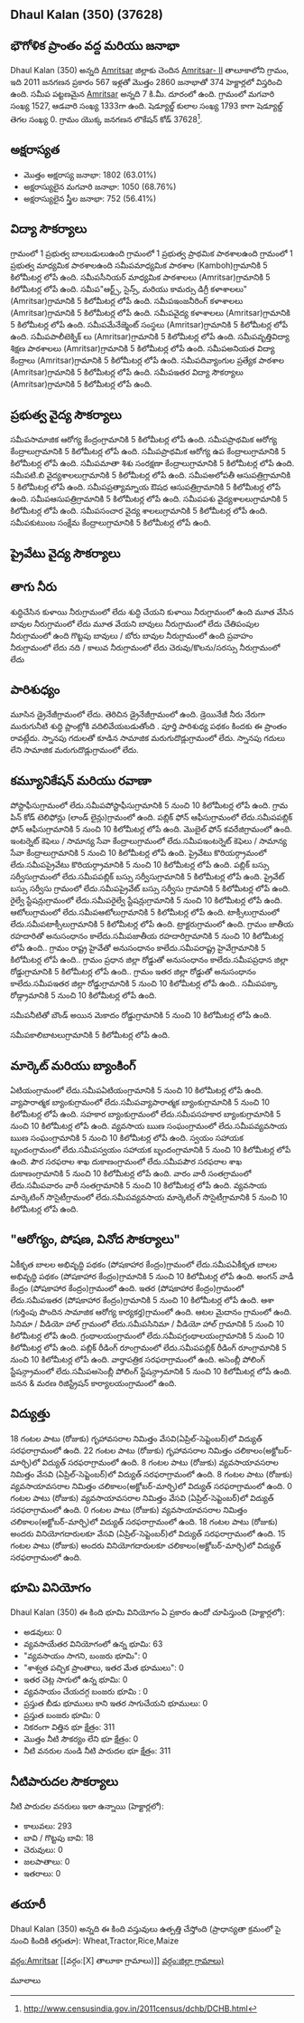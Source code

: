{{Infobox settlement
| name=Dhaul Kalan (350)
| native_name=
| native_name_lang=
| other_name=
| nickname=
| settlement_type=Village
| image_skyline=
| image_alt=
| image_caption=
| pushpin_map=India Punjab
| pushpin_label_position=right
| pushpin_map_alt=
| pushpin_map_caption=Location in Punjab, India
| latd=
| latm=
| lats=
| latNS=
| longd=
| longm=
| longs=
| longEW=
| coordinates_display=inline,title
| subdivision_type=[[ದೇಶ]]
| subdivision_name={{flag|India}}
| subdivision_type1=[[States and territories of India|State]]
| subdivision_name1=Punjab 
| subdivision_type2=[[List of districts of India|District]]
| subdivision_name2=Amritsar 
| subdivision_type3=Tahsil
| subdivision_name3=Amritsar- ii 
| website=
| established_title=<!-- Established -->
| established_date=
| founder=
| named_for=
| government_type=
| governing_body=
| unit_pref=Metric=
| area_footnotes=
| area_rank=
| area_total_km2=3.74
| elevation_footnotes=
| elevation_m=
| population_total=2860
| population_as_of=2011
| population_rank=
| population_density_km2=764
| population_demonym=
| population_footnotes=
| demographics_type1=Languages
| demographics1_title1=Official
| demographics1_info1=[[Punjabi language|Punjabi]]
| timezone1=[[Indian Standard Time|IST]]
| utc_offset1==+5:30
| postal_code_type=[[Postal Index Number|PIN]]
| postal_code=143101
| area_code_type=Telephone code
| area_code=
| registration_plate=
| blank1_name_sec1=Nearest city
| blank1_info_sec1=[[Amritsar]]
| blank2_name_sec1=[[Human sex ratio|Sex ratio]]
| blank2_info_sec1=872 [[male|♂]]/[[female|♀]]
| blank3_name_sec1=Literacy
| blank3_info_sec1=63.01%
| blank1_name_sec2=[[2011 Census of India|2011 census]] code
| blank1_info_sec2=37628
| footnotes=
}}

== Dhaul Kalan (350) (37628) ==

== భౌగోళిక ప్రాంతం వద్ద మరియు జనాభా ==

Dhaul Kalan (350) అన్నది [[Amritsar ]] జిల్లాకు చెందిన [[Amritsar- II ]] తాలూకాలోని గ్రామం, ఇది 2011 జనగణన ప్రకారం 567 ఇళ్లతో మొత్తం 2860 జనాభాతో 374 హెక్టార్లలో విస్తరించి ఉంది. సమీప పట్టణమైన [[Amritsar]] అన్నది 7 కి.మీ. దూరంలో ఉంది. గ్రామంలో మగవారి సంఖ్య 1527, ఆడవారి సంఖ్య 1333గా ఉంది. షెడ్యూల్డ్ కులాల సంఖ్య 1793 కాగా షెడ్యూల్డ్ తెగల సంఖ్య 0. గ్రామం యొక్క జనగణన లొకేషన్ కోడ్ 37628<ref>http://www.censusindia.gov.in/2011census/dchb/DCHB.html</ref>.


== అక్షరాస్యత ==  
* మొత్తం అక్షరాస్య జనాభా: 1802 (63.01%)
* అక్షరాస్యులైన మగవారి జనాభా: 1050 (68.76%)
* అక్షరాస్యులైన స్త్రీల జనాభా: 752 (56.41%)


== విద్యా సౌకర్యాలు ==  
﻿గ్రామంలో 1 ప్రభుత్వ బాలబడులుఉంది
﻿గ్రామంలో 1 ప్రభుత్వ ప్రాథమిక పాఠశాలఉంది
﻿గ్రామంలో 1 ప్రభుత్వ మాధ్యమిక పాఠశాలఉంది
సమీపమాధ్యమిక పాఠశాల (Kamboh)గ్రామానికి 5 కిలోమీటర్ల లోపే ఉంది.
సమీపసీనియర్ మాధ్యమిక పాఠశాలలు (Amritsar)గ్రామానికి 5 కిలోమీటర్ల లోపే ఉంది.
సమీప"ఆర్ట్స్, సైన్స్, మరియు కామర్సు డిగ్రీ కళాశాలలు" (Amritsar)గ్రామానికి 5 కిలోమీటర్ల లోపే ఉంది.
సమీపఇంజనీరింగ్ కళాశాలలు (Amritsar)గ్రామానికి 5 కిలోమీటర్ల లోపే ఉంది.
సమీపవైద్య కళాశాలలు (Amritsar)గ్రామానికి 5 కిలోమీటర్ల లోపే ఉంది.
సమీపమేనేజ్మెంట్ సంస్థలు (Amritsar)గ్రామానికి 5 కిలోమీటర్ల లోపే ఉంది.
సమీపపాలీటెక్నిక్ లు (Amritsar)గ్రామానికి 5 కిలోమీటర్ల లోపే ఉంది.
సమీపవృత్తివిద్యా శిక్షణ పాఠశాలలు (Amritsar)గ్రామానికి 5 కిలోమీటర్ల లోపే ఉంది.
సమీపఅనియత విద్యా కేంద్రాలు (Amritsar)గ్రామానికి 5 కిలోమీటర్ల లోపే ఉంది.
సమీపదివ్యాంగుల ప్రత్యేక పాఠశాల (Amritsar)గ్రామానికి 5 కిలోమీటర్ల లోపే ఉంది.
సమీపఇతర విద్యా సౌకర్యాలు (Amritsar)గ్రామానికి 5 కిలోమీటర్ల లోపే ఉంది.


== ప్రభుత్వ వైద్య సౌకర్యాలు ==
సమీపసామాజిక ఆరోగ్య కేంద్రంగ్రామానికి 5 కిలోమీటర్ల లోపే ఉంది.
సమీపప్రాథమిక ఆరోగ్య కేంద్రాలుగ్రామానికి 5 కిలోమీటర్ల లోపే ఉంది.
సమీపప్రాథమిక ఆరోగ్య ఉప కేంద్రాలుగ్రామానికి 5 కిలోమీటర్ల లోపే ఉంది.
సమీపమాతా శిశు సంరక్షణా కేంద్రాలుగ్రామానికి 5 కిలోమీటర్ల లోపే ఉంది.
సమీపటి.బి వైద్యశాలలుగ్రామానికి 5 కిలోమీటర్ల లోపే ఉంది.
సమీపఅలోపతీ ఆసుపత్రిగ్రామానికి 5 కిలోమీటర్ల లోపే ఉంది.
సమీపప్రత్యామ్నాయ ఔషధ ఆసుపత్రిగ్రామానికి 5 కిలోమీటర్ల లోపే ఉంది.
సమీపఆసుపత్రిగ్రామానికి 5 కిలోమీటర్ల లోపే ఉంది.
సమీపపశు వైద్యశాలలుగ్రామానికి 5 కిలోమీటర్ల లోపే ఉంది.
సమీపసంచార వైద్య శాలలుగ్రామానికి 5 కిలోమీటర్ల లోపే ఉంది.
సమీపకుటుంబ సంక్షేమ కేంద్రాలుగ్రామానికి 5 కిలోమీటర్ల లోపే ఉంది.


== ప్రైవేటు వైద్య సౌకర్యాలు ==











== తాగు నీరు ==
శుద్ధిచేసిన కుళాయి నీరుగ్రామంలో లేదు
శుద్ధి చేయని కుళాయి నీరుగ్రామంలో ఉంది
మూత వేసిన బావుల నీరుగ్రామంలో లేదు
మూత వేయని బావులు నీరుగ్రామంలో లేదు
చేతిపంపుల నీరుగ్రామంలో ఉంది
గొట్టపు బావులు / బోరు బావుల నీరుగ్రామంలో ఉంది
ప్రవాహం నీరుగ్రామంలో లేదు
నది / కాలువ నీరుగ్రామంలో లేదు
చెరువు/కొలను/సరస్సు నీరుగ్రామంలో లేదు


== పారిశుధ్యం ==
మూసిన డ్రైనేజీగ్రామంలో లేదు.
తెరిచిన డ్రైనేజీగ్రామంలో ఉంది.
డ్రెయినేజీ నీరు నేరుగా మురుగునీటి శుద్ధి ప్లాంట్లోకి వదిలివేయబడుతోంది .
పూర్తి పారిశుధ్య పథకం కిందకు ఈ ప్రాంతం రావట్లేదు.
స్నానపు గదులతో కూడిన సామాజిక మరుగుదొడ్లుగ్రామంలో లేదు.
స్నానపు గదులు లేని సామాజిక మరుగుదొడ్లుగ్రామంలో లేదు.


== కమ్యూనికేషన్ మరియు రవాణా ==
పోస్టాఫీసుగ్రామంలో లేదు.సమీపపోస్టాఫీసుగ్రామానికి 5 నుంచి 10 కిలోమీటర్ల లోపే ఉంది.
గ్రామ పిన్ కోడ్
టెలిఫోన్లు (లాండ్ లైన్లు)గ్రామంలో ఉంది.
పబ్లిక్ ఫోన్ ఆఫీసుగ్రామంలో లేదు.సమీపపబ్లిక్ ఫోన్ ఆఫీసుగ్రామానికి 5 నుంచి 10 కిలోమీటర్ల లోపే ఉంది.
మొబైల్ ఫోన్ కవరేజిగ్రామంలో ఉంది.
ఇంటర్నెట్ కెఫెలు / సామాన్య సేవా కేంద్రాలుగ్రామంలో లేదు.సమీపఇంటర్నెట్ కెఫెలు / సామాన్య సేవా కేంద్రాలుగ్రామానికి 5 నుంచి 10 కిలోమీటర్ల లోపే ఉంది.
ప్రైవేటు కొరియర్గ్రామంలో లేదు.సమీపప్రైవేటు కొరియర్గ్రామానికి 5 నుంచి 10 కిలోమీటర్ల లోపే ఉంది.
పబ్లిక్ బస్సు సర్వీసుగ్రామంలో లేదు.సమీపపబ్లిక్ బస్సు సర్వీసుగ్రామానికి 5 కిలోమీటర్ల లోపే ఉంది.
ప్రైవేట్ బస్సు సర్వీసు గ్రామంలో లేదు.సమీపప్రైవేట్ బస్సు సర్వీసు గ్రామానికి 5 కిలోమీటర్ల లోపే ఉంది.
రైల్వే స్టేషన్లుగ్రామంలో లేదు.సమీపరైల్వే స్టేషన్లుగ్రామానికి 5 నుంచి 10 కిలోమీటర్ల లోపే ఉంది.
ఆటోలుగ్రామంలో లేదు.సమీపఆటోలుగ్రామానికి 5 కిలోమీటర్ల లోపే ఉంది.
టాక్సీలుగ్రామంలో లేదు.సమీపటాక్సీలుగ్రామానికి 5 కిలోమీటర్ల లోపే ఉంది.
ట్రాక్టరుగ్రామంలో ఉంది.
గ్రామం జాతీయ రహదారితో అనుసంధానం కాలేదు.సమీపజాతీయ రహదారిగ్రామానికి 5 నుంచి 10 కిలోమీటర్ల లోపే ఉంది..
గ్రామం రాష్ట్ర హైవేతో అనుసంధానం కాలేదు.సమీపరాష్ట్ర హైవేగ్రామానికి 5 కిలోమీటర్ల లోపే ఉంది..
గ్రామం ప్రధాన జిల్లా రోడ్డుతో అనుసంధానం కాలేదు.సమీపప్రధాన జిల్లా రోడ్డుగ్రామానికి 5 కిలోమీటర్ల లోపే ఉంది..
గ్రామం ఇతర జిల్లా రోడ్డుతో అనుసంధానం కాలేదు.సమీపఇతర జిల్లా రోడ్డుగ్రామానికి 5 నుంచి 10 కిలోమీటర్ల లోపే ఉంది..
సమీపపక్కా రోడ్గ్రామానికి 5 నుంచి 10 కిలోమీటర్ల లోపే ఉంది.

సమీపనీటితో బౌండ్ అయిన మెకాదం రోడ్డుగ్రామానికి 5 నుంచి 10 కిలోమీటర్ల లోపే ఉంది.

సమీపకాలిబాటలుగ్రామానికి 5 కిలోమీటర్ల లోపే ఉంది.


== మార్కెట్ మరియు బ్యాంకింగ్ ==
ఏటియంగ్రామంలో లేదు.సమీపఏటియంగ్రామానికి 5 నుంచి 10 కిలోమీటర్ల లోపే ఉంది.
వ్యాపారాత్మక బ్యాంకుగ్రామంలో లేదు.సమీపవ్యాపారాత్మక బ్యాంకుగ్రామానికి 5 నుంచి 10 కిలోమీటర్ల లోపే ఉంది.
సహకార బ్యాంకుగ్రామంలో లేదు.సమీపసహకార బ్యాంకుగ్రామానికి 5 నుంచి 10 కిలోమీటర్ల లోపే ఉంది.
వ్యవసాయ ఋణ సంఘంగ్రామంలో లేదు.సమీపవ్యవసాయ ఋణ సంఘంగ్రామానికి 5 నుంచి 10 కిలోమీటర్ల లోపే ఉంది.
స్వయం సహాయక బృందంగ్రామంలో లేదు.సమీపస్వయం సహాయక బృందంగ్రామానికి 5 నుంచి 10 కిలోమీటర్ల లోపే ఉంది.
పౌర సరఫరాల శాఖ దుకాణంగ్రామంలో లేదు.సమీపపౌర సరఫరాల శాఖ దుకాణంగ్రామానికి 5 నుంచి 10 కిలోమీటర్ల లోపే ఉంది.
వారం వారీ సంతగ్రామంలో లేదు.సమీపవారం వారీ సంతగ్రామానికి 5 నుంచి 10 కిలోమీటర్ల లోపే ఉంది.
వ్యవసాయ మార్కెటింగ్ సొసైటీగ్రామంలో లేదు.సమీపవ్యవసాయ మార్కెటింగ్ సొసైటీగ్రామానికి 5 నుంచి 10 కిలోమీటర్ల లోపే ఉంది.


== "ఆరోగ్యం, పోషణ, వినోద సౌకర్యాలు" ==
ఏకీకృత బాలల అభివృద్ధి పథకం (పోషకాహార కేంద్రం)గ్రామంలో లేదు.సమీపఏకీకృత బాలల అభివృద్ధి పథకం (పోషకాహార కేంద్రం)గ్రామానికి 5 నుంచి 10 కిలోమీటర్ల లోపే ఉంది.
అంగన్ వాడీ కేంద్రం (పోషకాహార కేంద్రం)గ్రామంలో ఉంది.
ఇతర (పోషకాహార కేంద్రం)గ్రామంలో లేదు.సమీపఇతర (పోషకాహార కేంద్రం)గ్రామానికి 5 నుంచి 10 కిలోమీటర్ల లోపే ఉంది.
ఆశా (గుర్తింపు పొందిన సామాజిక ఆరోగ్య కార్యకర్త)గ్రామంలో ఉంది.
ఆటల మైదానం గ్రామంలో ఉంది.
సినిమా / వీడియో హాల్ గ్రామంలో లేదు.సమీపసినిమా / వీడియో హాల్ గ్రామానికి 5 నుంచి 10 కిలోమీటర్ల లోపే ఉంది.
గ్రంథాలయంగ్రామంలో లేదు.సమీపగ్రంథాలయంగ్రామానికి 5 నుంచి 10 కిలోమీటర్ల లోపే ఉంది.
పబ్లిక్ రీడింగ్ రూంగ్రామంలో లేదు.సమీపపబ్లిక్ రీడింగ్ రూంగ్రామానికి 5 నుంచి 10 కిలోమీటర్ల లోపే ఉంది.
వార్తాపత్రిక సరఫరాగ్రామంలో ఉంది.
అసెంబ్లీ పోలింగ్ స్టేషన్గ్రామంలో లేదు.సమీపఅసెంబ్లీ పోలింగ్ స్టేషన్గ్రామానికి 5 నుంచి 10 కిలోమీటర్ల లోపే ఉంది.
జనన & మరణ రిజిస్ట్రేషన్ కార్యాలయంగ్రామంలో ఉంది.


== విద్యుత్తు ==
18 గంటల పాటు (రోజుకు)  గృహావసరాల నిమిత్తం వేసవి(ఏప్రిల్-సెప్టెంబర్)లో విద్యుత్ సరఫరాగ్రామంలో ఉంది.
22 గంటల పాటు (రోజుకు)  గృహావసరాల నిమిత్తం చలికాలం(అక్టోబర్-మార్చి)లో విద్యుత్ సరఫరాగ్రామంలో ఉంది.
8 గంటల పాటు (రోజుకు) వ్యవసాయావసరాల నిమిత్తం వేసవి (ఏప్రిల్-సెప్టెంబర్)లో విద్యుత్ సరఫరాగ్రామంలో ఉంది.
8 గంటల పాటు (రోజుకు) వ్యవసాయావసరాల నిమిత్తం చలికాలం(అక్టోబర్-మార్చి)లో విద్యుత్ సరఫరాగ్రామంలో ఉంది.
0 గంటల పాటు (రోజుకు) వ్యవసాయావసరాల నిమిత్తం వేసవి (ఏప్రిల్-సెప్టెంబర్)లో విద్యుత్ సరఫరాగ్రామంలో ఉంది.
0 గంటల పాటు (రోజుకు) వ్యవసాయావసరాల నిమిత్తం చలికాలం(అక్టోబర్-మార్చి)లో విద్యుత్ సరఫరాగ్రామంలో ఉంది.
18 గంటల పాటు (రోజుకు) అందరు వినియోగదారులకూ వేసవి (ఏప్రిల్-సెప్టెంబర్)లో విద్యుత్ సరఫరాగ్రామంలో ఉంది.
15 గంటల పాటు (రోజుకు) అందరు వినియోగదారులకూ చలికాలం(అక్టోబర్-మార్చి)లో విద్యుత్ సరఫరాగ్రామంలో ఉంది.


== భూమి వినియోగం ==
Dhaul Kalan (350) ఈ కింది భూమి వినియోగం ఏ ప్రకారం ఉందో చూపిస్తుంది (హెక్టార్లలో):
* అడవులు: 0
* వ్యవసాయేతర వినియోగంలో ఉన్న భూమి: 63
* "వ్యవసాయం సాగని, బంజరు భూమి": 0
* "శాశ్వత పచ్చిక ప్రాంతాలు, ఇతర మేత భూములు": 0
* ఇతర చెట్ల సాగులో ఉన్న భూమి: 0
* వ్యవసాయం చేయదగ్గ బంజరు భూమి : 0
* ప్రస్తుత బీడు భూములు కాని ఇతర సాగుచేయని భూములు: 0
* ప్రస్తుత బంజరు భూమి: 0
* నికరంగా విత్తిన భూ క్షేత్రం: 311
* మొత్తం నీటి సౌకర్యం లేని భూ క్షేత్రం: 0
* నీటి వనరుల నుండి నీటి పారుదల భూ క్షేత్రం: 311


== నీటిపారుదల సౌకర్యాలు  ==
నీటి పారుదల వనరులు ఇలా ఉన్నాయి (హెక్టార్లలో):
* కాలువలు: 293
* బావి / గొట్టపు బావి: 18
* చెరువులు: 0
* జలపాతాలు: 0
* ఇతరాలు: 0


== తయారీ ==
Dhaul Kalan (350) అన్నది ఈ కింది వస్తువులు ఉత్పత్తి చేస్తోంది (ప్రాధాన్యతా క్రమంలో పై నుంచి కిందికి తగ్గుతూ): Wheat,Tractor,Rice,Maize


[[వర్గం:Amritsar ]]
[[వర్గం:[X] తాలూకా గ్రామాలు)]]
[[వర్గం:జిల్లా గ్రామాలు)]]


మూలాలు
{{మూలాలజాబితా}}


